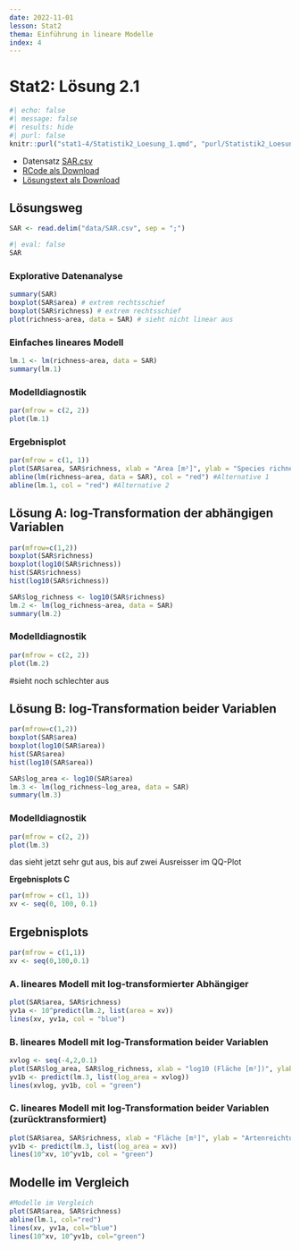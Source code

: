 ```yaml
---
date: 2022-11-01
lesson: Stat2
thema: Einführung in lineare Modelle
index: 4
---
```


# Stat2: Lösung  2.1

```r
#| echo: false
#| message: false
#| results: hide
#| purl: false
knitr::purl("stat1-4/Statistik2_Loesung_1.qmd", "purl/Statistik2_Loesung_1.R", documentation = 0)
```
- Datensatz [SAR.csv](https://moodle.zhaw.ch/mod/resource/view.php?id=604474)
- [RCode als Download](../purl/Statistik2_Loesung_1.R)
- [Lösungstext als Download](Statistik_Loesung_2.1.pdf)

## Lösungsweg

```r
SAR <- read.delim("data/SAR.csv", sep = ";")
```

```r
#| eval: false
SAR
```

### Explorative Datenanalyse

```r
summary(SAR)
boxplot(SAR$area) # extrem rechtsschief
boxplot(SAR$richness) # extrem rechtsschief
plot(richness~area, data = SAR) # sieht nicht linear aus
```

### Einfaches lineares Modell
```r
lm.1 <- lm(richness~area, data = SAR)
summary(lm.1)
```

### Modelldiagnostik
```r
par(mfrow = c(2, 2))
plot(lm.1)
```

### Ergebnisplot
```r
par(mfrow = c(1, 1))
plot(SAR$area, SAR$richness, xlab = "Area [m²]", ylab = "Species richness")
abline(lm(richness~area, data = SAR), col = "red") #Alternative 1
abline(lm.1, col = "red") #Alternative 2
```

## Lösung A: log-Transformation der abhängigen Variablen
```r
par(mfrow=c(1,2))
boxplot(SAR$richness)
boxplot(log10(SAR$richness))
hist(SAR$richness)
hist(log10(SAR$richness))

SAR$log_richness <- log10(SAR$richness)
lm.2 <- lm(log_richness~area, data = SAR)
summary(lm.2)
```

### Modelldiagnostik
```r
par(mfrow = c(2, 2))
plot(lm.2)
```
#sieht noch schlechter aus

## Lösung B: log-Transformation beider Variablen
```r
par(mfrow=c(1,2))
boxplot(SAR$area)
boxplot(log10(SAR$area))
hist(SAR$area)
hist(log10(SAR$area))

SAR$log_area <- log10(SAR$area)
lm.3 <- lm(log_richness~log_area, data = SAR)
summary(lm.3)
```

### Modelldiagnostik
```r
par(mfrow = c(2, 2))
plot(lm.3)
```
das sieht jetzt sehr gut aus, bis auf zwei Ausreisser im QQ-Plot

**Ergebnisplots C **

```r
par(mfrow = c(1, 1))
xv <- seq(0, 100, 0.1)
```

## Ergebnisplots
```r
par(mfrow = c(1,1))
xv <- seq(0,100,0.1)
```

### A. lineares Modell mit log-transformierter Abhängiger
```r
plot(SAR$area, SAR$richness)
yv1a <- 10^predict(lm.2, list(area = xv))
lines(xv, yv1a, col = "blue")
```

### B. lineares Modell mit log-Transformation beider Variablen
```r
xvlog <- seq(-4,2,0.1)
plot(SAR$log_area, SAR$log_richness, xlab = "log10 (Fläche [m²])", ylab = "log10 (Artenreichtum)")
yv1b <- predict(lm.3, list(log_area = xvlog))
lines(xvlog, yv1b, col = "green")
```

### C. lineares Modell mit log-Transformation beider Variablen (zurücktransformiert)

```r
plot(SAR$area, SAR$richness, xlab = "Fläche [m²]", ylab = "Artenreichtum")
yv1b <- predict(lm.3, list(log_area = xv))
lines(10^xv, 10^yv1b, col = "green")
```

## Modelle im Vergleich
```r
#Modelle im Vergleich
plot(SAR$area, SAR$richness)
abline(lm.1, col="red")
lines(xv, yv1a, col="blue")
lines(10^xv, 10^yv1b, col="green")
```
